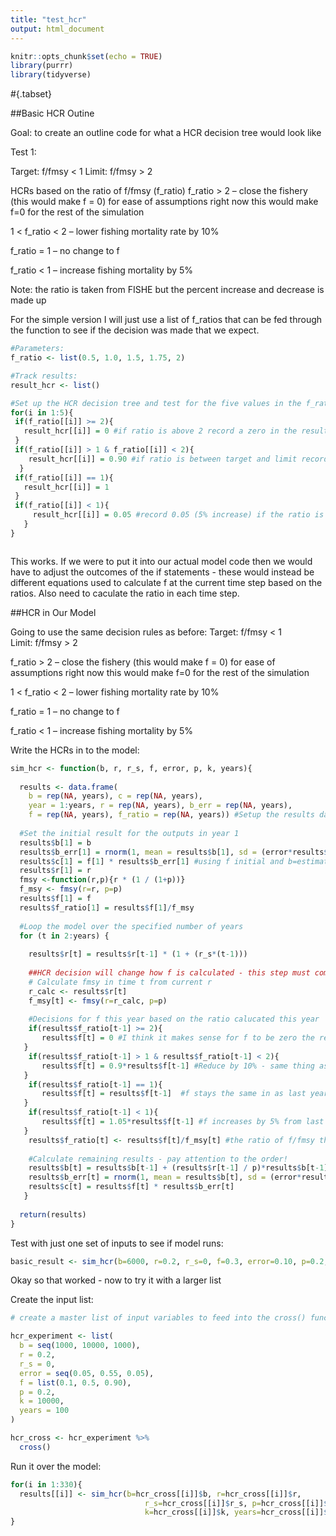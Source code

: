 ```yaml
---
title: "test_hcr"
output: html_document
---
```


```r
knitr::opts_chunk$set(echo = TRUE)
library(purrr)
library(tidyverse)
```

#{.tabset}

##Basic HCR Outine

Goal: to create an outline code for what a HCR decision tree would look like

Test 1:

Target: f/fmsy < 1
Limit: f/fmsy > 2

HCRs based on the ratio of f/fmsy (f_ratio)
f_ratio > 2 -- close the fishery (this would make f = 0) for ease of assumptions right now this would make f=0 for the rest of the simulation

1 < f_ratio < 2 -- lower fishing mortality rate by 10%

f_ratio = 1 -- no change to f

f_ratio < 1 -- increase fishing mortality by 5%

Note: the ratio is taken from FISHE but the percent increase and decrease is made up


For the simple version I will just use a list of f_ratios that can be fed through the function to see if the decision was made that we expect.
```r

#Parameters:
f_ratio <- list(0.5, 1.0, 1.5, 1.75, 2)

#Track results:
result_hcr <- list()

#Set up the HCR decision tree and test for the five values in the f_ratio list:
for(i in 1:5){
 if(f_ratio[[i]] >= 2){
   result_hcr[[i]] = 0 #if ratio is above 2 record a zero in the results list
 }
 if(f_ratio[[i]] > 1 & f_ratio[[i]] < 2){
    result_hcr[[i]] = 0.90 #if ratio is between target and limit record 0.90 (reduction of 10% is same as keeping 90%)
  }   
 if(f_ratio[[i]] == 1){
   result_hcr[[i]] = 1
 }   
 if(f_ratio[[i]] < 1){
     result_hcr[[i]] = 0.05 #record 0.05 (5% increase) if the ratio is below the target
   }   
}



```
This works. If we were to put it into our actual model code then we would have to adjust the outcomes of the if statements - these would instead be different equations used to calculate f at the current time step based on the ratios. Also need to caculate the ratio in each time step. 

##HCR in Our Model

Going to use the same decision rules as before:
Target: f/fmsy < 1  
Limit: f/fmsy > 2  

f_ratio > 2 -- close the fishery (this would make f = 0) for ease of assumptions right now this would make f=0 for the rest of the simulation  

1 < f_ratio < 2 -- lower fishing mortality rate by 10%  

f_ratio = 1 -- no change to f  

f_ratio < 1 -- increase fishing mortality by 5%  


Write the HCRs in to the model:
```r

sim_hcr <- function(b, r, r_s, f, error, p, k, years){
  
  results <- data.frame(
    b = rep(NA, years), c = rep(NA, years), 
    year = 1:years, r = rep(NA, years), b_err = rep(NA, years),
    f = rep(NA, years), f_ratio = rep(NA, years)) #Setup the results dataframe 
  
  #Set the initial result for the outputs in year 1
  results$b[1] = b
  results$b_err[1] = rnorm(1, mean = results$b[1], sd = (error*results$b[1])) #simulate error in assessment
  results$c[1] = f[1] * results$b_err[1] #using f initial and b=estimate from initial stock assessment
  results$r[1] = r
  fmsy <-function(r,p){r * (1 / (1+p))}
  f_msy <- fmsy(r=r, p=p)
  results$f[1] = f
  results$f_ratio[1] = results$f[1]/f_msy
  
  #Loop the model over the specified number of years
  for (t in 2:years) {
    
    results$r[t] = results$r[t-1] * (1 + (r_s*(t-1))) 
    
    ##HCR decision will change how f is calculated - this step must come before calculating c 
    # Calculate fmsy in time t from current r 
    r_calc <- results$r[t]
    f_msy[t] <- fmsy(r=r_calc, p=p)
    
    #Decisions for f this year based on the ratio calucated this year 
    if(results$f_ratio[t-1] >= 2){
       results$f[t] = 0 #I think it makes sense for f to be zero the rest of the years but I don't know how to write that
   } 
    if(results$f_ratio[t-1] > 1 & results$f_ratio[t-1] < 2){
       results$f[t] = 0.9*results$f[t-1] #Reduce by 10% - same thing as keeping 90% of previous fishing mortality
   }  
    if(results$f_ratio[t-1] == 1){
       results$f[t] = results$f[t-1]  #f stays the same in as last year
   }
    if(results$f_ratio[t-1] < 1){
       results$f[t] = 1.05*results$f[t-1] #f increases by 5% from last year
   } 
    results$f_ratio[t] <- results$f[t]/f_msy[t] #the ratio of f/fmsy this year should be based on fishing pressure and msy from that year
    
    #Calculate remaining results - pay attention to the order!
    results$b[t] = results$b[t-1] + (results$r[t-1] / p)*results$b[t-1]*(1 - ((results$b[t-1]/k) ^ p))-results$c[t-1]
    results$b_err[t] = rnorm(1, mean = results$b[t], sd = (error*results$b[t]))
    results$c[t] = results$f[t] * results$b_err[t]
   } 
  
  return(results)
}
```


Test with just one set of inputs to see if model runs:
```r

basic_result <- sim_hcr(b=6000, r=0.2, r_s=0, f=0.3, error=0.10, p=0.2, k=10000, years=50)


```
Okay so that worked - now to try it with a larger list



Create the input list:
```r

# create a master list of input variables to feed into the cross() function

hcr_experiment <- list(
  b = seq(1000, 10000, 1000),
  r = 0.2,
  r_s = 0,
  error = seq(0.05, 0.55, 0.05),
  f = list(0.1, 0.5, 0.90),
  p = 0.2,
  k = 10000,
  years = 100
)

hcr_cross <- hcr_experiment %>% 
  cross()

```

Run it over the model:
```r


for(i in 1:330){
  results[[i]] <- sim_hcr(b=hcr_cross[[i]]$b, r=hcr_cross[[i]]$r,
                              r_s=hcr_cross[[i]]$r_s, p=hcr_cross[[i]]$p, f=hcr_cross[[i]]$f,
                              k=hcr_cross[[i]]$k, years=hcr_cross[[i]]$years, error = hcr_cross[[i]]$error)
}


```

